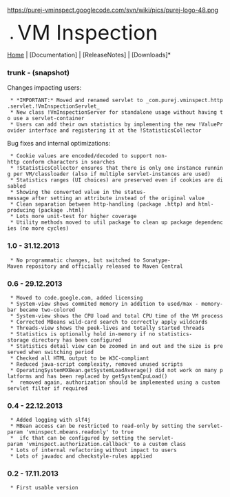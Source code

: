 <p align="center">
https://purej-vminspect.googlecode.com/svn/wiki/pics/purej-logo-48.png
*<font size="20">VM Inspection</font><br/>
[https://code.google.com/p/purej-vminspect/ Home] | [Documentation] | [ReleaseNotes] | [Downloads]*
</p>


===trunk - (snapshot)===
Changes impacting users:
  * *IMPORTANT:* Moved and renamed servlet to _com.purej.vminspect.http.servlet.!VmInspectionServlet_
  * New class !VmInspectionServer for standalone usage without having to use a servlet-container
  * Users can add their own statistics by implementing the new !ValueProvider interface and registering it at the !StatisticsCollector
Bug fixes and internal optimizations:
  * Cookie values are encoded/decoded to support non-http conform characters in searches
  * !StatisticsCollector ensures that there is only one instance running per VM/classloader (also if multiple servlet-instances are used)
  * Statistics ranges (UI choices) are preserved even if cookies are disabled
  * Showing the converted value in the status-message after setting an attribute instead of the original value
  * Clean separation between http-handling (package .http) and html-producing (package .html)
  * Lots more unit-test for higher coverage
  * Utility methods moved to util package to clean up package dependencies (no more cycles)


===1.0 - 31.12.2013===
  * No programmatic changes, but switched to Sonatype-Maven repository and officially released to Maven Central


===0.6 - 29.12.2013===
  * Moved to code.google.com, added licensing
  * System-view shows commited memory in addition to used/max - memory-bar became two-colored
  * System-view shows the CPU load and total CPU time of the VM process
  * Corrected MBeans wild-card search to correctly apply wildcards
  * Threads-view shows the peek-lives and totally started threads
  * Statistics is optionally hold in-memory if no statistics-storage directory has been configured
  * Statistics detail view can be zoomed in and out and the size is preserved when switching period
  * Checked all HTML output to be W3C-compliant
  * Reduced java-script complexity, removed unused scripts
  * OperatingSystemMXBean.getSystemLoadAverage() did not work on many platforms and has been replaced by getSystemCpuLoad() 
  * {{{AuthorizationCallback}}} removed again, authorization should be implemented using a custom servlet filter if required


===0.4 - 22.12.2013===
  * Added logging with slf4j
  * MBean access can be restricted to read-only by setting the servlet-param 'vminspect.mbeans.readonly' to true
  * {{{AuthorizationCallback}}} ifc that can be configured by setting the servlet-param 'vminspect.authorization.callback' to a custom class
  * Lots of internal refactoring without impact to users
  * Lots of javadoc and checkstyle-rules applied


===0.2 - 17.11.2013===
  * First usable version